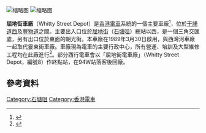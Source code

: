 [[File:Cy_island_2.jpg|缩略图]]
[[File:Cy_island_4.jpg|缩略图]]

'''屈地街車廠'''（Whitty Street Depot）是[[香港電車|香港電車]]系統的一個主要車廠<ref name="hk01-tram-2017">{{cite news |title=電車百分百香港製造　攝影展覽帶你入車廠揭秘 |url=https://www.hk01.com/%E7%A4%BE%E6%9C%83%E6%96%B0%E8%81%9E/70878/%E9%9B%BB%E8%BB%8A%E7%99%BE%E5%88%86%E7%99%BE%E9%A6%99%E6%B8%AF%E8%A3%BD%E9%80%A0-%E6%94%9D%E5%BD%B1%E5%B1%95%E8%A6%BD%E5%B8%B6%E4%BD%A0%E5%85%A5%E8%BB%8A%E5%BB%A0%E6%8F%AD%E7%A7%98 |accessdate=2019-06-04 |work=香港01 |date=2017-02-10 |archive-date=2022-04-13 |archive-url=https://web.archive.org/web/20220413191018/https://www.hk01.com/%E7%A4%BE%E6%9C%83%E6%96%B0%E8%81%9E/70878/%E9%9B%BB%E8%BB%8A%E7%99%BE%E5%88%86%E7%99%BE%E9%A6%99%E6%B8%AF%E8%A3%BD%E9%80%A0-%E6%94%9D%E5%BD%B1%E5%B1%95%E8%A6%BD%E5%B8%B6%E4%BD%A0%E5%85%A5%E8%BB%8A%E5%BB%A0%E6%8F%AD%E7%A7%98 }}</ref>，位於[[干諾道西|干諾道西]]及[[豐物道|豐物道]]之間。主要出入口位於[[屈地街|屈地街]]（[[石塘咀|石塘咀]]）總站以西，是一個三角交匯處，另有出口位於東面的朝光街。本車廠在1989年3月30日啟用，與西灣河車廠一起取代霎東街車廠。車廠現為電車的主要行政中心，所有營運、培訓及大型維修工程均在此廠進行<ref name="bbc2018">{{cite news |title=2018香港書展人物：24小時追「叮叮」的電車迷黃曼玲 |url=https://www.bbc.com/zhongwen/trad/chinese-news-44883011 |accessdate=2019-06-04 |work=BBC |date=2018-07-18 |archive-date=2019-06-04 |archive-url=https://web.archive.org/web/20190604095124/https://www.bbc.com/zhongwen/trad/chinese-news-44883011 |dead-url=no }}</ref>。部分西行電車會以「屈地街電車廠」（Whitty Street Depot，編號8）作終點站，在94W站落客後回廠。

== 參考資料 ==
{{reflist}}

{{香港電車}}
[[Category:石塘咀|Category:石塘咀]]
[[Category:香港電車|Category:香港電車]]